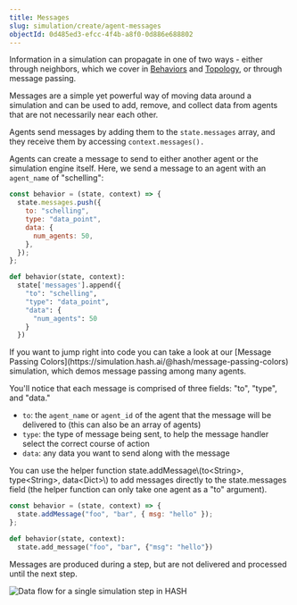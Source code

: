 ```yaml
---
title: Messages
slug: simulation/create/agent-messages
objectId: 0d485ed3-efcc-4f4b-a8f0-0d886e688802
---
```


Information in a simulation can propagate in one of two ways - either through neighbors, which we cover in [Behaviors](/docs/simulations/create/behaviors/) and [Topology](/docs/simulations/create/configuration/topology/), or through message passing.

Messages are a simple yet powerful way of moving data around a simulation and can be used to add, remove, and collect data from agents that are not necessarily near each other.

Agents send messages by adding them to the `state.messages` array, and they receive them by accessing `context.messages().`

Agents can create a message to send to either another agent or the simulation engine itself. Here, we send a message to an agent with an `agent_name` of "schelling":

<Tabs>
<Tab title="JavaScript" >

```javascript
const behavior = (state, context) => {
  state.messages.push({
    to: "schelling",
    type: "data_point",
    data: {
      num_agents: 50,
    },
  });
};
```

</Tab >

<Tab title="Python" >

```python
def behavior(state, context):
  state['messages'].append({
    "to": "schelling",
    "type": "data_point",
    "data": {
      "num_agents": 50
    }
  })
```

</Tab>
</Tabs>

<Hint style="info">
  If you want to jump right into code you can take a look at our [Message
  Passing Colors](https://simulation.hash.ai/@hash/message-passing-colors) simulation, which demos message
  passing among many agents.
</Hint>

You'll notice that each message is comprised of three fields: "to", "type", and "data."

- `to`: the `agent_name` or `agent_id` of the agent that the message will be delivered to (this can also be an array of agents)
- `type`: the type of message being sent, to help the message handler select the correct course of action
- `data`: any data you want to send along with the message

<Hint style="info">
  You can use the helper function state.addMessage\(to&lt;String&gt;,
  type&lt;String&gt;, data&lt;Dict&gt;\) to add messages directly to the
  state.messages field (the helper function can only take one agent as a "to"
  argument).
</Hint>

<Tabs>
<Tab title="JavaScript" >

```javascript
const behavior = (state, context) => {
  state.addMessage("foo", "bar", { msg: "hello" });
};
```

</Tab >

<Tab title="Python" >

```python
def behavior(state, context):
  state.add_message("foo", "bar", {"msg": "hello"})
```

</Tab>
</Tabs>

Messages are produced during a step, but are not delivered and processed until the next step.

![Data flow for a single simulation step in HASH](https://cdn-us1.hash.ai/site/docs/image%20%2824%29.png)
